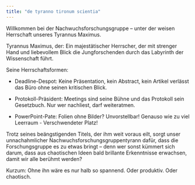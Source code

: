 ```yaml
---
title: "de tyranno tironum scientia"
---
```



Willkommen bei der Nachwuchsforschungsgruppe – unter der weisen Herrschaft unseres Tyrannus Maximus.


Tyrannus Maximus, der: Ein majestätischer Herrscher, der mit strenger Hand und liebevollem Blick die Jungforschenden durch das Labyrinth der Wissenschaft führt.

Seine Herrschaftsformen:

- Deadline-Despot: Keine Präsentation, kein Abstract, kein Artikel verlässt das Büro ohne seinen kritischen Blick.

- Protokoll-Präsident: Meetings sind seine Bühne und das Protokoll sein Gesetzbuch. Nur wer nachliest, darf weiteratmen.

- PowerPoint-Pate: Folien ohne Bilder? Unvorstellbar! Genauso wie zu viel Leerraum - Verschwendeter Platz!


Trotz seines beängstigenden Titels, der ihm weit voraus eilt, sorgt unser unnachahmlicher Nachwuchsforschungsgruppentyrann dafür, dass die Forschungsgruppe es zu etwas bringt – denn wer sonst kümmert sich darum, dass aus chaotischen Ideen bald brillante Erkenntnisse erwachsen, damit wir alle berühmt werden?

Kurzum: Ohne ihn wäre es nur halb so spannend. Oder produktiv. Oder chaotisch.


